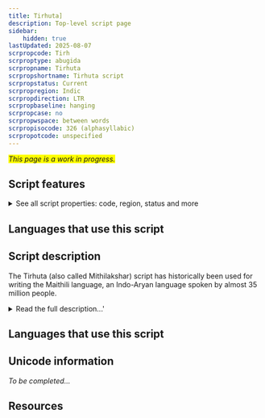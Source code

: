 ```yaml
---
title: Tirhuta]
description: Top-level script page
sidebar:
    hidden: true
lastUpdated: 2025-08-07
scrpropcode: Tirh
scrproptype: abugida
scrpropname: Tirhuta
scrpropshortname: Tirhuta script
scrpropstatus: Current
scrpropregion: Indic
scrpropdirection: LTR
scrpropbaseline: hanging
scrpropcase: no
scrpropwspace: between words
scrpropisocode: 326 (alphasyllabic)
scrpropotcode: unspecified
---
```


<span style='background-color:yellow'>_This page is a work in progress._</span>


## Script features

<details>
<summary> See all script properties: code, region, status and more</summary>
<ScriptInfo />
</details>

## Languages that use this script

<WsList script='Tirh' wsMax='5' />

## Script description

The Tirhuta (also called Mithilakshar) script has historically been used for writing the Maithili language, an Indo-Aryan language spoken by almost 35 million people.

<details><summary>Read the full description...'</summary>_Not yet available._</details>

## Languages that use this script

<WsList script='Tirh' wsMax='5' />

## Unicode information

_To be completed..._

## Resources

<ScriptResources detailSummary='seemore' />

